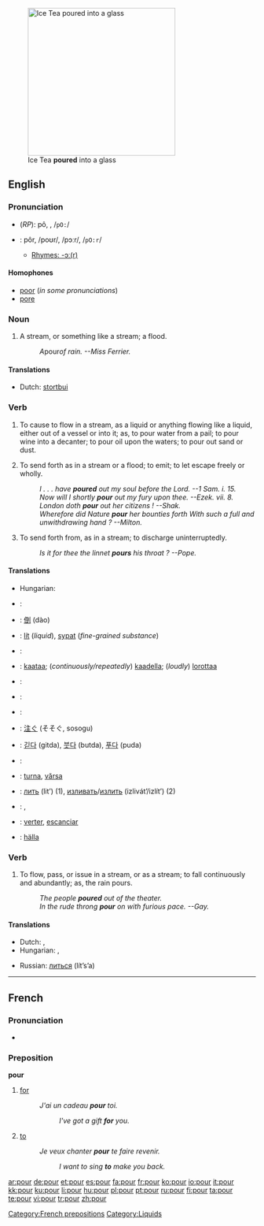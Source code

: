 [[Image:Ice Tea.jpg|thumb|300px|right|Ice Tea '''poured''' into a glass]]
==English==

===Pronunciation===
*(''RP''): pô, {{IPAchar|/pɔː/}}, /<tt>pO:</tt>/
*{{US}}: pôr, /poʊr/, /pɔːr/, /<tt>pO:r</tt>/
**[[rhymes:English:-ɔː(r)|Rhymes: -ɔː(r)]]

====Homophones====
*[[poor]] (''in some pronunciations'')
*[[pore]]

===Noun===
{{en-noun}}

# {{rivers}} {{colloquial}} A stream, or something like a stream; a flood.
#:''A ''pour'' of rain. --Miss Ferrier.''

====Translations====
{{trans-top|a stream, or something like a stream; a flood}}
* Dutch: [[stortbui]] {{f}}
{{trans-mid}}
{{trans-bottom}}

===Verb===
{{en-verb}}

# {{transitive}} To cause to flow in a stream, as a liquid or anything flowing like a liquid, either out of a vessel or into it; as, to pour water from a pail; to pour wine into a decanter; to pour oil upon the waters; to pour out sand or dust.
# {{transitive}} To send forth as in a stream or a flood; to emit; to let escape freely or wholly.
#:''I . . . have '''poured''' out my soul before the Lord. --1     Sam. i. 15.''
#:''Now will I shortly '''pour''' out my fury upon thee. --Ezek. vii. 8.''
#:''London doth '''pour''' out her citizens !   --Shak.''
#:''Wherefore did Nature '''pour''' her bounties forth With such a full and unwithdrawing hand ?  --Milton.''
# {{transitive}} To send forth from, as in a stream; to discharge uninterruptedly.
#:''Is it for thee the linnet '''pours''' his throat ? --Pope.''

====Translations====
{{trans-top|to cause to flow in a stream}}
* Hungarian: {{t|hu|önt}}
{{trans-mid}}
{{trans-bottom}}

{{trans-top|to send forth as in a stream or a flood}}
{{trans-mid}}
{{trans-bottom}}

{{trans-top|to send forth from, as in a stream; to discharge uninterruptedly}}
{{trans-mid}}
{{trans-bottom}}

{{checktrans-top}}
* {{ttbc|Arabic}}: {{Arab|[[سكب]]}} {{IPAchar|(sákaba)}}
* {{ttbc|Chinese}}: [[倒]] (dào)
* {{ttbc|Czech}}: [[lít]] (''liquid''), [[sypat]] (''fine-grained substance'')
* {{ttbc|Dutch}}: {{t+|nl|gieten}}
* {{ttbc|Finnish}}: [[kaataa]]; (''continuously/repeatedly'') [[kaadella]]; (''loudly'') [[lorottaa]]
* {{ttbc|French}}: {{t+|fr|verser}}
* {{ttbc|German}}: {{t+|de|gießen}}
* {{ttbc|Italian}}: {{t+|it|versare}}
{{checktrans-mid}}
* {{ttbc|Japanese}}: [[注ぐ]] (そそぐ, sosogu)
* {{ttbc|Korean}}: [[긷다]] (gitda), [[붓다]] (butda), [[푸다]] (puda)
* {{ttbc|Portuguese}}: {{t+|pt|despejar}}
* {{ttbc|Romanian}}: [[turna]], [[vărsa]]
* {{ttbc|Russian}}: [[лить]] (lit’) (1), [[изливать]]/[[излить]] (izlivát’/izlít’) (2)
* {{ttbc|Serbian}}: {{t-|sr|liti}}, {{t-|sr|sipati}}
* {{ttbc|Spanish}}: [[verter]], [[escanciar]]
* {{ttbc|Swedish}}: [[hälla]]
{{checktrans-bottom}}

===Verb===
{{en-verb}}

# {{intransitive}} To flow, pass, or issue in a stream, or as a stream; to fall continuously and abundantly; as, the rain pours.
#:''The people '''poured''' out of the theater.''
#:''In the rude throng '''pour''' on with furious pace. --Gay.''

====Translations====
{{trans-top|(intransitive) to flow, pass, or issue in a stream, or as a stream}}
* Dutch: {{t+|nl|stromen}}, {{t+|nl|gieten}}
* Hungarian: {{t|hu|ömlik}}, {{t|hu|zuhog}}
{{trans-mid}}
* Russian: [[литься]] (lít’s’a)
{{trans-bottom}}

----

==French==

===Pronunciation===
*{{IPA|/puʁ/ }}

===Preposition===
'''pour'''

# [[for]]
#: ''J'ai un cadeau '''pour''' toi.''
#:: ''I've got a gift '''for''' you.''
# [[to]]
#: ''Je veux chanter '''pour''' te faire revenir.''
#:: ''I want to sing '''to''' make you back.''

[[Category:French prepositions]]
[[Category:Liquids]]

[[ar:pour]]
[[de:pour]]
[[et:pour]]
[[es:pour]]
[[fa:pour]]
[[fr:pour]]
[[ko:pour]]
[[io:pour]]
[[it:pour]]
[[kk:pour]]
[[ku:pour]]
[[li:pour]]
[[hu:pour]]
[[pl:pour]]
[[pt:pour]]
[[ru:pour]]
[[fi:pour]]
[[ta:pour]]
[[te:pour]]
[[vi:pour]]
[[tr:pour]]
[[zh:pour]]